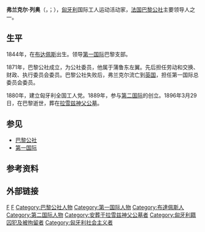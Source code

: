 {{Unreferenced|time=2017-1-23T19:50:04+00:00}}
{{eastern name order|Frankel Leó}}
{{Infobox person
| name = 弗兰克尔·列奥
| native_name=Frankel Leó
| image = Leó Frankel.jpg
| birth_date = 1844年2月24日
| death_date = 1896年3月29日
| nationality = {{HUN}}
| occupation = 匈牙利和国际工人运动活动家
| known_for = [[巴黎公社|巴黎公社]]领导人之一
[[匈牙利社会民主党|匈牙利社会民主党]]创始人
}}
'''弗兰克尔·列奥'''（{{lang-hu|Frankel Leó}}，{{IPA-hu|ˈfrɒŋkɛl ˈlɛoː}}；{{bd|1844年|2月25日|1896年|3月29日|catIdx=F}}），[[匈牙利|匈牙利]]国际工人运动活动家，[[法国|法国]][[巴黎公社|巴黎公社]]主要领导人之一。

==生平==
1844年，在[[布达佩斯|布达佩斯]]出生。领导[[第一国际|第一国际]]巴黎支部。

1871年，巴黎公社成立，为公社委员，他属于蒲鲁东左翼。先后担任劳动和交换、财政、执行委员会委员。巴黎公社失败后，弗兰克尔流亡到[[英国|英国]]，担任第一国际总委员会委员。

1880年，建立匈牙利全国工人党。1889年，参与[[第二国际|第二国际]]的创立。1896年3月29日，在巴黎逝世，葬在[[拉雪兹神父公墓|拉雪兹神父公墓]]。

==参见==
* [[巴黎公社|巴黎公社]]
* [[第一国际|第一国际]]

== 参考资料 ==
{{reflist}}

== 外部链接 ==
{{Hungary-bio-stub}}
{{巴黎公社主要领导人}}

{{Authority control}}
{{DEFAULTSORT:Frankel, Leó}}
[[Category:匈牙利共产主义者|F]]
[[Category:匈牙利政治人物|F]]
[[Category:巴黎公社人物|Category:巴黎公社人物]]
[[Category:第一国际人物|Category:第一国际人物]]
[[Category:布達佩斯人|Category:布達佩斯人]]
[[Category:第二国际人物|Category:第二国际人物]]
[[Category:安葬于拉雪兹神父公墓者|Category:安葬于拉雪兹神父公墓者]]
[[Category:匈牙利籍囚犯及被拘留者|Category:匈牙利籍囚犯及被拘留者]]
[[Category:匈牙利社会主义者|Category:匈牙利社会主义者]]